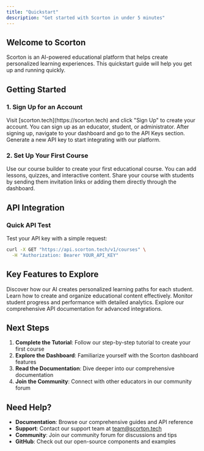 ```yaml
---
title: "Quickstart"
description: "Get started with Scorton in under 5 minutes"
---
```


## Welcome to Scorton

Scorton is an AI-powered educational platform that helps create personalized learning experiences. This quickstart guide will help you get up and running quickly.

## Getting Started

### 1. Sign Up for an Account

<AccordionGroup>
  <Accordion title="Create your account" icon="user-plus">
    Visit [scorton.tech](https://scorton.tech) and click "Sign Up" to create your account. You can sign up as an educator, student, or administrator.
  </Accordion>
  <Accordion title="Get your API key" icon="key">
    After signing up, navigate to your dashboard and go to the API Keys section. Generate a new API key to start integrating with our platform.
  </Accordion>
</AccordionGroup>

### 2. Set Up Your First Course

<AccordionGroup>
  <Accordion title="Create a course" icon="book">
    Use our course builder to create your first educational course. You can add lessons, quizzes, and interactive content.
  </Accordion>
  <Accordion title="Invite students" icon="users">
    Share your course with students by sending them invitation links or adding them directly through the dashboard.
  </Accordion>
</AccordionGroup>

## API Integration

### Quick API Test

Test your API key with a simple request:

```bash
curl -X GET "https://api.scorton.tech/v1/courses" \
  -H "Authorization: Bearer YOUR_API_KEY"
```


## Key Features to Explore

<CardGroup cols={2}>
  <Card title="AI-Powered Learning" icon="brain" href="/essentials/ai-learning">
    Discover how our AI creates personalized learning paths for each student.
  </Card>
  <Card title="Content Management" icon="folder-open" href="/essentials/content">
    Learn how to create and organize educational content effectively.
  </Card>
  <Card title="Progress Tracking" icon="chart-line" href="/essentials/analytics">
    Monitor student progress and performance with detailed analytics.
  </Card>
  <Card title="API Reference" icon="code" href="/api-reference/introduction">
    Explore our comprehensive API documentation for advanced integrations.
  </Card>
</CardGroup>

## Next Steps

1. **Complete the Tutorial**: Follow our step-by-step tutorial to create your first course
2. **Explore the Dashboard**: Familiarize yourself with the Scorton dashboard features
3. **Read the Documentation**: Dive deeper into our comprehensive documentation
4. **Join the Community**: Connect with other educators in our community forum

## Need Help?

- **Documentation**: Browse our comprehensive guides and API reference
- **Support**: Contact our support team at [team@scorton.tech](mailto:team@scorton.tech)
- **Community**: Join our community forum for discussions and tips
- **GitHub**: Check out our open-source components and examples